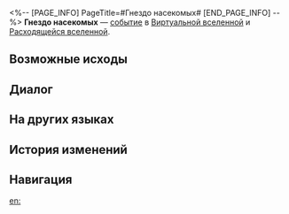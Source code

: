 <%-- [PAGE_INFO]
PageTitle=#Гнездо насекомых#
[END_PAGE_INFO] --%>
{{Дополнить}}
{{ВВ Событие Инфобокс
|id                 = 11101
|Название           = 
|Изображение        = Событие ВВ По умолчанию.png
|Испытание_в_вв     = Неизвестно
|Испытание_в_рое    = Неизвестно
|Испытание_в_зиш    = Неизвестно
|Испытание_в_рв     = Неизвестно
|Испытание_в_облнеп = Неизвестно
|Требования         = 
|Пред               = 
|След               = 
|Упоминания         = 
|Порядок            = 071
|Порядок_рв         = 014
}}
'''Гнездо насекомых''' — [[Расходящаяся вселенная/События|событие]] в [[Виртуальная вселенная|Виртуальной вселенной]] и [[Расходящаяся вселенная|Расходящейся вселенной]].

==Возможные исходы==
{{Возможные исходы
|Выбор_1 = Сохранить яйца
|Результат_1 = Получить благословения 1-2★: 2.
|Путь_1   = День
|Режимы_1  = рв

|Выбор_2 = Забраться в гнездо и всех прикончить!
|Результат_2 = Вступить в 3 битвы с Роем и получить 3 случайных благословения 1★ или 2★.
|Путь_2   = Разрушение
|Режимы_2  = рой

|Выбор_3 = Сохранить яйца
|Результат_3 = Получить благословение Сохранения 1★ или 2★ и благословение Распространения 1★ или 2★.
|Путь_3   = Сохранение
|Режимы_3  = рой

|Выбор_4 = Войти в гнездо

|Выбор_4_1 = Обнять новорождённого
|Результат_4_1 = Получить негативную диковину Сеть для насекомых, а также благословения 3★: 1.

|Выбор_4_2 = Ждать Эона
|Результат_4_2 = Получить благословение 2★, при этом все персонажи потеряют НР, равное 50% от их текущего НР.

|Выбор_4_3 = Обнять новорождённого
|Результат_4_3 = Получить негативную диковину Сеть для насекомых, а также случайные компоненты 2★: 1.

|Выбор_4_4 = Ждать Эона
|Результат_4_4 = Получить случайные компоненты 1★: 4, при этом все персонажи потеряют НР, равное 50% от их текущего НР.

|Выбор_5 = Остановиться у входа в гнездо
|Результат_5 = Не стоит делать поспешных ставок.
}}

==Диалог==
{{Диалог Начало}}
:{{tx}}
{{Диалог Конец}}

==На других языках==
{{На других языках
|en   = Insect Nest
|zhs  = 虫巢
|zht  = 蟲巢
|ja   = {{Rubi|蟲|むし}}の{{Rubi|巣|す}}
|ko   = 곤충집
|es   = Nido de insectos
|fr   = Nid d'insectes
|ru   = Гнездо насекомых
|th   = รังแมลง
|vi   = Tổ Côn Trùng
|de   = Insektennest
|id   = Sarang Serangga
|pt   = Ninho de Inseto
}}

==История изменений==
{{История изменений|3.5}}

==Навигация==
{{События ВВ Навбокс}}

[[en:]]